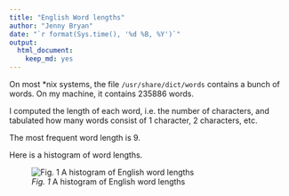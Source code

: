 ```yaml
---
title: "English Word lengths"
author: "Jenny Bryan"
date: "`r format(Sys.time(), '%d %B, %Y')`"
output:
  html_document:
    keep_md: yes
---
```

On most *nix systems, the file `/usr/share/dict/words` contains a bunch of words. On my machine, it contains 235886 words.

I computed the length of each word, i.e. the number of characters, and tabulated how many words consist of 1 character, 2 characters, etc.

The most frequent word length is 9.

Here is a histogram of word lengths.

![*Fig. 1* A histogram of English word lengths](histogram.png)
